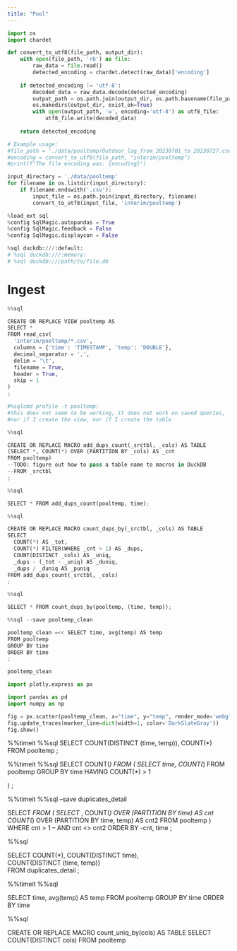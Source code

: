 ```yaml
---
title: "Pool"
---
```


```python
import os
import chardet

def convert_to_utf8(file_path, output_dir):
    with open(file_path, 'rb') as file:
        raw_data = file.read()
        detected_encoding = chardet.detect(raw_data)['encoding']
    
    if detected_encoding != 'utf-8':
        decoded_data = raw_data.decode(detected_encoding)
        output_path = os.path.join(output_dir, os.path.basename(file_path))
        os.makedirs(output_dir, exist_ok=True)
        with open(output_path, 'w', encoding='utf-8') as utf8_file:
            utf8_file.write(decoded_data)
    
    return detected_encoding

# Example usage:
#file_path = './data/pooltemp/Outdoor_log_from_20230701_to_20230727.csv'
#encoding = convert_to_utf8(file_path, "interim/pooltemp")
#print(f"The file encoding was: {encoding}")

input_directory = './data/pooltemp'
for filename in os.listdir(input_directory):
    if filename.endswith('.csv'):
        input_file = os.path.join(input_directory, filename)
        convert_to_utf8(input_file, 'interim/pooltemp')
```


```python
%load_ext sql
%config SqlMagic.autopandas = True
%config SqlMagic.feedback = False
%config SqlMagic.displaycon = False
```


```python
%sql duckdb:///:default:
# %sql duckdb:///:memory:
# %sql duckdb:///path/to/file.db
```



# Ingest
```python
%%sql

CREATE OR REPLACE VIEW pooltemp AS
SELECT *
FROM read_csv(
  'interim/pooltemp/*.csv',
  columns = {'time': 'TIMESTAMP', 'temp': 'DOUBLE'},
  decimal_separator = ',',
  delim = '\t',
  filename = True,
  header = True,
  skip = 1
)
;
```

```python
#%sqlcmd profile -t pooltemp;
#this does not seem to be working, it does not work on saved queries, 
#nor if I create the view, nor if I create the table
```


```python
%%sql

CREATE OR REPLACE MACRO add_dups_count(_srctbl, _cols) AS TABLE 
(SELECT *, COUNT(*) OVER (PARTITION BY _cols) AS _cnt
FROM pooltemp)
--TODO: figure out how to pass a table name to macros in DuckDB
--FROM _srctbl
;
```


```python
%%sql

SELECT * FROM add_dups_count(pooltemp, time);
```


```python
%%sql

CREATE OR REPLACE MACRO count_dups_by(_srctbl, _cols) AS TABLE
SELECT 
  COUNT(*) AS _tot,
  COUNT(*) FILTER(WHERE _cnt > 1) AS _dups,
  COUNT(DISTINCT _cols) AS _uniq,
  _dups - (_tot - _uniq) AS _duniq,
  _dups / _duniq AS _puniq
FROM add_dups_count(_srctbl, _cols) 
;
```

```python
%%sql

SELECT * FROM count_dups_by(pooltemp, (time, temp));
```


```python
%%sql --save pooltemp_clean

pooltemp_clean =<< SELECT time, avg(temp) AS temp
FROM pooltemp
GROUP BY time
ORDER BY time
;
```


```python
pooltemp_clean
```

```python
import plotly.express as px

import pandas as pd
import numpy as np

fig = px.scatter(pooltemp_clean, x="time", y="temp", render_mode='webgl')
fig.update_traces(marker_line=dict(width=1, color='DarkSlateGray'))
fig.show()
```

%%timeit
%%sql 
SELECT COUNT(DISTINCT (time, temp)), COUNT(*) 
FROM pooltemp
;


%%timeit
%%sql 
SELECT COUNT(*) FROM (
SELECT time, COUNT(*)
FROM pooltemp
GROUP BY time
HAVING COUNT(*) > 1

)
;

%%timeit
%%sql --save duplicates_detail 

SELECT *
FROM (
  SELECT 
    *, 
    COUNT(*) OVER (PARTITION BY time) AS cnt
    COUNT(*) OVER (PARTITION BY time, temp) AS cnt2
  FROM pooltemp
)
WHERE cnt > 1     -- AND cnt <> cnt2
ORDER BY -cnt, time
;


%%sql 

SELECT 
  COUNT(*),
  COUNT(DISTINCT time),  
  COUNT(DISTINCT (time, temp))  
FROM duplicates_detail
;



%%timeit
%%sql

SELECT time, avg(temp) AS temp
FROM pooltemp
GROUP BY time
ORDER BY time



%%sql

CREATE OR REPLACE MACRO count_uniq_by(cols) AS TABLE 
SELECT COUNT(DISTINCT cols) 
FROM pooltemp




